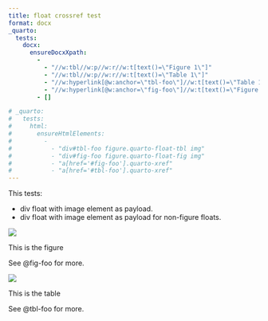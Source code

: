 ```yaml
---
title: float crossref test
format: docx
_quarto:
  tests:
    docx:
      ensureDocxXpath:
        - 
          - "//w:tbl//w:p//w:r//w:t[text()=\"Figure 1\"]"
          - "//w:tbl//w:p//w:r//w:t[text()=\"Table 1\"]"
          - "//w:hyperlink[@w:anchor=\"tbl-foo\"]//w:t[text()=\"Table 1\"]"
          - "//w:hyperlink[@w:anchor=\"fig-foo\"]//w:t[text()=\"Figure 1\"]"
        - []

# _quarto:
#   tests:
#     html:
#       ensureHtmlElements:
#         - 
#           - "div#tbl-foo figure.quarto-float-tbl img"
#           - "div#fig-foo figure.quarto-float-fig img"
#           - "a[href='#fig-foo'].quarto-xref"
#           - "a[href='#tbl-foo'].quarto-xref"
---
```


This tests:

- div float with image element as payload.
- div float with image element as payload for non-figure floats.


::: {#fig-foo}
![](img/surus.jpg)

This is the figure
:::
See @fig-foo for more.


::: {#tbl-foo}
![](img/surus.jpg)

This is the table
:::
See @tbl-foo for more.

